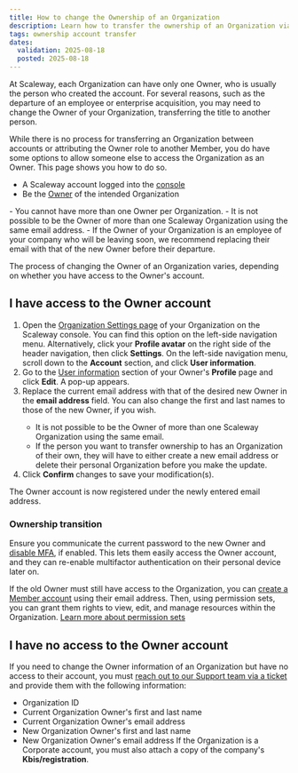 ```yaml
---
title: How to change the Ownership of an Organization
description: Learn how to transfer the ownership of an Organization via the Scaleway console.
tags: ownership account transfer
dates:
  validation: 2025-08-18
  posted: 2025-08-18
---
```


At Scaleway, each Organization can have only one Owner, who is usually the person who created the account.
For several reasons, such as the departure of an employee or enterprise acquisition, you may need to change the Owner of your Organization, transferring the title to another person.

While there is no process for transferring an Organization between accounts or attributing the Owner role to another Member, you do have some options to allow someone else to access the Organization as an Owner. This page shows you how to do so.

<Requirements />

- A Scaleway account logged into the [console](https://account.scaleway.com/?service=elements)
- Be the [Owner](/iam/concepts/#owner) of the intended Organization

<Message type="important">
  - You cannot have more than one Owner per Organization.
  - It is not possible to be the Owner of more than one Scaleway Organization using the same email address.
  - If the Owner of your Organization is an employee of your company who will be leaving soon, we recommend replacing their email with that of the new Owner before their departure.
</Message>

The process of changing the Owner of an Organization varies, depending on whether you have access to the Owner's account.

## I have access to the Owner account

1. Open the [Organization Settings page](https://account.scaleway.com/?service=elementssettings/organization) of your Organization on the Scaleway console. You can find this option on the left-side navigation menu.
  Alternatively, click your **Profile avatar** on the right side of the header navigation, then click **Settings**. On the left-side navigation menu, scroll down to the **Account** section, and click **User information**.
2. Go to the [User information](https://account.scaleway.com/?service=elementssettings/account/profile#profile-information) section of your Owner's **Profile** page and click **Edit**. A pop-up appears.
3. Replace the current email address with that of the desired new Owner in the **email address** field.
  You can also change the first and last names to those of the new Owner, if you wish.
    <Message type="important">
      - It is not possible to be the Owner of more than one Scaleway Organization using the same email.
      - If the person you want to transfer ownership to has an Organization of their own, they will have to either create a new email address or delete their personal Organization before you make the update.
    </Message>
4. Click **Confirm** changes to save your modification(s).

  The Owner account is now registered under the newly entered email address.

### Ownership transition
Ensure you communicate the current password to the new Owner and [disable MFA](/account/how-to/use-2fa/#how-to-disable-mfa), if enabled. This lets them easily access the Owner account, and they can re-enable multifactor authentication on their personal device later on.

If the old Owner must still have access to the Organization, you can [create a Member account](/iam/how-to/manage-members/#how-to-create-a-member) using their email address.
Then, using permission sets, you can grant them rights to view, edit, and manage resources within the Organization. [Learn more about permission sets](/iam/reference-content/permission-sets/#scoped-by-project)

## I have no access to the Owner account

If you need to change the Owner information of an Organization but have no access to their account, you must [reach out to our Support team via a ticket](https://account.scaleway.com/?service=elementssupport/tickets/create) and provide them with the following information:

- Organization ID
- Current Organization Owner's first and last name
- Current Organization Owner's email address
- New Organization Owner's first and last name
- New Organization Owner's email address
  If the Organization is a Corporate account, you must also attach a copy of the company's **Kbis/registration**.